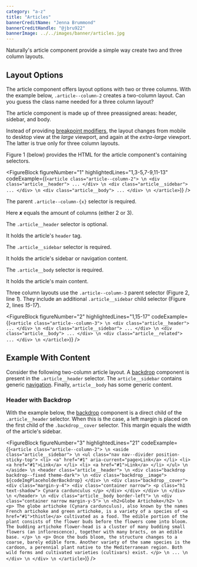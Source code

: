 ```yaml
---
category: "a-z"
title: "Articles"
bannerCreditName: "Jenna Brummond"
bannerCreditHandle: "@jbru922" 
bannerImage: ../../images/banner/articles.jpg
---
```



<TextBlock>

Naturally's article component provide a simple way create two and three column layouts.

</TextBlock>

<Divider id="twoOrThreeColumns" />

<TextBlock>

## Layout Options

The article component offers layout options with two or three columns. With the example below, `.article--column-2` creates a two-column layout. Can you guess the class name needed for a three column layout?

The article component is made up of three preassigned areas: header, sidebar, and body. 

Instead of providing <a href="#1">breakpoint modifiers</a>, the layout changes from mobile to desktop view at the *large* viewport, and again at the *extra-large* viewport. The latter is true only for three column layouts. 

</TextBlock>

<TwoOrThreeColumns />

<TextBlock>

Figure 1 (below) provides the HTML for the  article component's containing selectors.

</TextBlock>

<FigureBlock
    figureNumber="1"
    highlightedLines="1,3-5,7-9,11-13"
    codeExample={(`
        <article class="article--column-2"> \n
            <div class="article__header">
                ...
            </div> \n
            <div class="article__sidebar">
                ...
            </div> \n
            <div class="article__body">
                ...
            </div> \n
        </article>
    `)}
/>

<TableLineDescBlock targetFigure="1">

<TableLineDescRow lines="1">

The parent `.article--column-{x}` selector is required.

Here ***x*** equals the amount of columns (either 2 or 3).

</TableLineDescRow>

<TableLineDescRow lines="3-5">

The `.article__header` selector is optional. 

It holds the article's `header` tag.

</TableLineDescRow>

<TableLineDescRow lines="7-9">

The `.article__sidebar` selector is required.

It holds the article's sidebar or navigation content.

</TableLineDescRow>

<TableLineDescRow lines="11-13">

The `.article__body` selector is required. 

It holds the article's main content.

</TableLineDescRow>

</TableLineDescBlock>

<TextBlock>

Three column layouts use the `.article--column-3` parent selector (Figure 2, line *1*). They include an additional `.article__sidebar` child selector (Figure 2, lines *15-17*). 

</TextBlock>

<TwoOrThreeColumns articleClass="article--column-3" />

<FigureBlock
    figureNumber="2"
    highlightedLines="1,15-17"
    codeExample={(`
        <article class="article--column-3"> \n
            <div class="article__header">
                ...
            </div> \n
            <div class="article__sidebar">
                ...
            </div> \n
            <div class="article__body">
                ...
            </div> \n
            <div class="article__related">
                ...
            </div> \n
        </article>
    `)}
/>

<Divider id="cool" />

<TextBlock>

## Example With Content

Consider the following two-column article layout. A <a href="#1">backdrop</a> component is present in the `.article__header` selector. The `article__sidebar` contains generic <a href="#1">navigation</a>. Finally, `article__body` has some generic content.

</TextBlock>

<ExampleWithContent />

<TextBlock>

### Header with Backdrop

With the example below, the <a href="#1">backdrop</a> component is a direct child of the `.article__header` selector. When this is the case, a left margin is placed on the first child of the `.backdrop__cover` selector. This margin equals the width of the article's sidebar.

</TextBlock>

<FigureBlock
    figureNumber="3"
    highlightedLines="21"
    codeExample={(`
        <article class="article--column-2"> \n
            <aside class="article__sidebar"> \n
                <ul class="nav nav--divider position-sticky-top">
                    <li>
                        <a" href="#1" aria-current="page>Link</a>
                    </li>
                    <li>
                        <a href="#1">Link</a>
                    </li>
                    <li>
                        <a href="#1">Link</a>
                    </li>
                </ul> \n
            </aside> \n
            <header class="article__header"> \n
                <div class="backdrop backdrop--fixed theme-dark"> \n
                    <div class="backdrop__image">
                        ${codeImgPlaceholderBackdrop}
                    </div> \n
                    <div class="backdrop__cover">
                        <div class="margin-y-4">
                            <div class="container narrow">
                                <p class="h1 text-shadow">
                                    Cynara cardunculus
                                </p>
                            </div>
                        </div>
                    </div> \n
                </div> \n
            </header> \n
            <div class="article__body border-left"> \n
                <div class="container narrow margin-y-5"> \n
                    <h2>Globe Artichoke</h2> \n
                    <p>
                        The globe artichoke (Cynara cardunculus), also known by the names French artichoke and green artichoke, is a variety of a species of <a href="#1">thistle</a> cultivated as a food. The edible portion of the plant consists of the flower buds before the flowers come into bloom. The budding artichoke flower-head is a cluster of many budding small flowers (an inflorescence), together with many bracts, on an edible base.
                    </p> \n
                    <p>
                        Once the buds bloom, the structure changes to a coarse, barely edible form. Another variety of the same species is the cardoon, a perennial plant native to the Mediterranean region. Both wild forms and cultivated varieties (cultivars) exist.
                    </p> \n
                    ... \n
                </div> \n
            </div> \n
        </article>
    `)}
/>